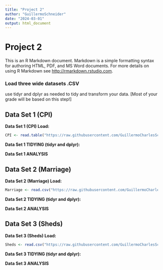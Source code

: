 ```yaml
---
title: "Project 2"
author: "GuillermoSchneider"
date: "2024-03-01"
output: html_document
---
```


# Project 2 

This is an R Markdown document. Markdown is a simple formatting syntax for authoring HTML, PDF, and MS Word documents. For more details on using R Markdown see <http://rmarkdown.rstudio.com>.

### **Load three wide datasets .CSV**

 use tidyr and dplyr as needed to
tidy and transform your data. [Most of your grade will be based on this step!]

## **Data Set 1 (CPI) **

**Data Set 1 (CPI) Load:**
```r
CPI <- read.table("https://raw.githubusercontent.com/GuillermoCharlesSchneider/DATA-607/main/Project-2/CPI%202024.csv", sep =",")
```

**Data Set 1 TIDYING (tidyr and dplyr):** 


**Data Set 1 ANALYSIS**



## **Data Set 2 (Marriage)**

**Data Set 2 (Marriage) Load:**

```r
Marriage <- read.csv("https://raw.githubusercontent.com/GuillermoCharlesSchneider/DATA-607/main/Project-2/Marriage.csv", sep =",")
```


**Data Set 2 TIDYING (tidyr and dplyr):** 

**Data Set 2 ANALYSIS**



## **Data Set 3 (Sheds)**

**Data Set 3 (Sheds) Load:**

```r
Sheds <- read.csv("https://raw.githubusercontent.com/GuillermoCharlesSchneider/DATA-607/main/Project-2/Sheds.csv", sep =",")
```

**Data Set 3 TIDYING (tidyr and dplyr):** 

**Data Set 3 ANALYSIS**

